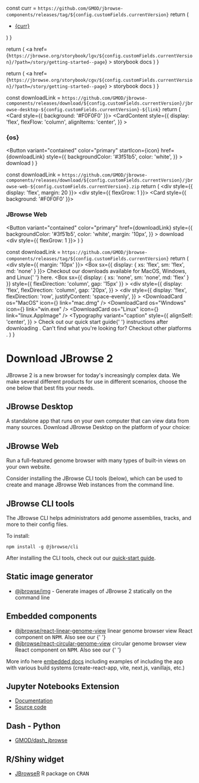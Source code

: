 
  const curr = `https://github.com/GMOD/jbrowse-components/releases/tag/${config.customFields.currentVersion}`
  return (
    <div>
      <ul>
        <li>
          <a href={curr}>{curr}</a>
        </li>
      </ul>
    </div>
  )
}

  return (
    <a
      href={`https://jbrowse.org/storybook/lgv/${config.customFields.currentVersion}/?path=/story/getting-started--page`}
    >
      storybook docs
    </a>
  )
}

  return (
    <a
      href={`https://jbrowse.org/storybook/cgv/${config.customFields.currentVersion}/?path=/story/getting-started--page`}
    >
      storybook docs
    </a>
  )
}

  const downloadLink = `https://github.com/GMOD/jbrowse-components/releases/download/${config.customFields.currentVersion}/jbrowse-desktop-${config.customFields.currentVersion}-${link}`
  return (
    <Card style={{ background: '#F0F0F0' }}>
      <CardContent
        style={{
          display: 'flex',
          flexFlow: 'column',
          alignItems: 'center',
        }}
      >
        <h3>{os}</h3>
        <Button
          variant="contained"
          color="primary"
          startIcon={icon}
          href={downloadLink}
          style={{
            backgroundColor: '#3f51b5',
            color: 'white',
          }}
        >
          download
        </Button>
      </CardContent>
    </Card>
  )
}

  const downloadLink = `https://github.com/GMOD/jbrowse-components/releases/download/${config.customFields.currentVersion}/jbrowse-web-${config.customFields.currentVersion}.zip`
  return (
    <div style={{ display: 'flex', margin: 20 }}>
      <div style={{ flexGrow: 1 }}></div>
      <Card style={{ background: '#F0F0F0' }}>
        <CardContent>
          <h3>JBrowse Web</h3>
          <Button
            variant="contained"
            color="primary"
            href={downloadLink}
            style={{
              backgroundColor: '#3f51b5',
              color: 'white',
              margin: '10px',
            }}
          >
            download
          </Button>
        </CardContent>
      </Card>
      <div style={{ flexGrow: 1 }}></div>
    </div>
  )
}

  const downloadLink = `https://github.com/GMOD/jbrowse-components/releases/tag/${config.customFields.currentVersion}`
  return (
    <div style={{ margin: '10px' }}>
      <Box sx={{ display: { xs: 'flex', sm: 'flex', md: 'none' } }}>
        <Typography variant="body1">
          Checkout our downloads available for MacOS, Windows, and Linux{' '}
          <Link href={downloadLink}>here</Link>.
        </Typography>
      </Box>
      <Box
        sx={{ display: { xs: 'none', sm: 'none', md: 'flex' } }}
        style={{ flexDirection: 'column', gap: '15px' }}
      >
        <Typography variant="body1"></Typography>
        <div
          style={{
            display: 'flex',
            flexDirection: 'column',
            gap: '20px',
          }}
        >
          <div
            style={{
              display: 'flex',
              flexDirection: 'row',
              justifyContent: 'space-evenly',
            }}
          >
            <DownloadCard os="MacOS" icon={<Apple />} link="mac.dmg" />
            <DownloadCard
              os="Windows"
              icon={<DesktopWindows />}
              link="win.exe"
            />
            <DownloadCard
              os="Linux"
              icon={<ArrowDownward />}
              link="linux.AppImage"
            />
          </div>
          <Typography
            variant="caption"
            style={{
              alignSelf: 'center',
            }}
          >
            Check out our quick start guide{' '}
            <Link href="/jb2/docs/quickstart_desktop/">
              instructions after downloading
            </Link>
            . Can't find what you're looking for? Checkout <Link
              href={downloadLink}
            >
              other platforms
            </Link>.
          </Typography>
        </div>
      </Box>
    </div>
  )
}

# Download JBrowse 2

JBrowse 2 is a new browser for today's increasingly complex data. We make
several different products for use in different scenarios, choose the one below
that best fits your needs.

## JBrowse Desktop

A standalone app that runs on your own computer that can view data from many
sources. Download JBrowse Desktop on the platform of your choice:

<DownloadCardContainer />

## JBrowse Web

Run a full-featured genome browser with many types of built-in views on your own
website.

<DownloadWeb />

Consider installing the JBrowse CLI tools (below), which can be used to create
and manage JBrowse Web instances from the command line.

## JBrowse CLI tools

The JBrowse CLI helps administrators add genome assemblies, tracks, and more to
their config files.

To install:

```shell
npm install -g @jbrowse/cli
```

After installing the CLI tools, check out our
[quick-start guide](/docs/quickstart_web).

## Static image generator

- [@jbrowse/img](https://www.npmjs.com/package/@jbrowse/img) - Generate images
  of JBrowse 2 statically on the command line

## Embedded components

- [@jbrowse/react-linear-genome-view](https://www.npmjs.com/package/@jbrowse/react-linear-genome-view)
  linear genome browser view React component on <tt>NPM</tt>. Also see our
  {' '}
  <StorybookLGVLink />
- [@jbrowse/react-circular-genome-view](https://www.npmjs.com/package/@jbrowse/react-circular-genome-view)
  circular genome browser view React component on <tt>NPM</tt>. Also see our
  {' '}
  <StorybookCGVLink />

More info here [embedded docs](../docs/embedded_components) including examples
of including the app with various build systems (create-react-app, vite,
next.js, vanillajs, etc.)

## Jupyter Notebooks Extension

- [Documentation](https://gmod.github.io/jbrowse-jupyter/docs/html/index.html)
- [Source code](https://github.com/GMOD/jbrowse-jupyter)

## Dash - Python

- [GMOD/dash_jbrowse](https://github.com/GMOD/dash_jbrowse)

## R/Shiny widget

- [JBrowseR](https://gmod.github.io/JBrowseR/) R package on <tt>CRAN</tt>
